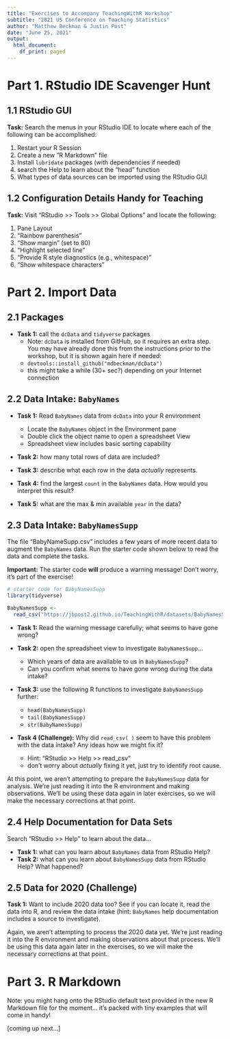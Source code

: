 ```yaml
---
title: "Exercises to Accompany TeachingWithR Workshop"
subtitle: "2021 US Conference on Teaching Statistics"
author: "Matthew Beckman & Justin Post"
date: "June 25, 2021"
output:
  html_document:
    df_print: paged
---
```



# Part 1. RStudio IDE Scavenger Hunt

## 1.1 RStudio GUI 

**Task:** Search the menus in your RStudio IDE to locate where each of the following can be accomplished: 

1. Restart your R Session
#. Create a new "R Markdown" file 
#. Install `lubridate` packages (with dependencies if needed)
#. search the Help to learn about the "head" function
#. What types of data sources can be imported using the RStudio GUI


## 1.2 Configuration Details Handy for Teaching

**Task:** Visit "RStudio >> Tools >> Global Options" and locate the following: 

1. Pane Layout
#. "Rainbow parenthesis"
#. "Show margin" (set to 80)
#. "Highlight selected line"
#. "Provide R style diagnostics (e.g., whitespace)"
#. "Show whitespace characters" 



# Part 2. Import Data


## 2.1 Packages

- **Task 1:** call the `dcData` and `tidyverse` packages   
    - Note: `dcData` is installed from GitHub, so it requires an extra step.  You may have already done this from the instructions prior to the workshop, but it is shown again here if needed:
    - `devtools::install_github("mdbeckman/dcData")`
    - this might take a while (30+ sec?) depending on your Internet connection



## 2.2 Data Intake: `BabyNames`

- **Task 1:** Read `BabyNames` data from `dcData` into your R environment 
    - Locate the `BabyNames` object in the Environment pane  
    - Double click the object name to open a spreadsheet View  
    - Spreadsheet view includes basic sorting capability  

- **Task 2:** how many total rows of data are included?  

- **Task 3:** describe what each row in the data *actually* represents.

- **Task 4:** find the largest `count` in the `BabyNames` data.  How would you interpret this result?

- **Task 5:** what are the max & min available `year` in the data?



## 2.3 Data Intake: `BabyNamesSupp` 

The file "BabyNameSupp.csv" includes a few years of more recent data to augment the `BabyNames` data. Run the starter code shown below to read the data and complete the tasks.  

**Important:** The starter code **will** produce a warning message!  Don't worry, it's part of the exercise!


```r
# starter code for BabyNamesSupp 
library(tidyverse)

BabyNamesSupp <- 
  read_csv("https://jbpost2.github.io/TeachingWithR/datasets/BabyNamesSupp.csv")
```


- **Task 1:** Read the warning message carefully; what seems to have gone wrong?

- **Task 2:** open the spreadsheet view to investigate `BabyNamesSupp`... 
    - Which years of data are available to us in `BabyNamesSupp`?
    - Can you confirm what seems to have gone wrong during the data intake?

- **Task 3:** use the following R functions to investigate `BabyNamesSupp` further:
    - `head(BabyNamesSupp)`
    - `tail(BabyNamesSupp)`
    - `str(BabyNamesSupp)`


- **Task 4 (Challenge):** Why did `read_csv( )` seem to have this problem with the data intake? Any ideas how we might fix it?
    - Hint: "RStudio >> Help >> read_csv" 
    - don't worry about *actually* fixing it yet, just try to identify root cause.

At this point, we aren't attempting to prepare the `BabyNamesSupp` data for analysis.  We're just reading it into the R environment and making observations.  We'll be using these data again in later exercises, so we will make the necessary corrections at that point.




## 2.4 Help Documentation for Data Sets

Search "RStudio >> Help" to learn about the data...

- **Task 1:** what can you learn about `BabyNames` data from RStudio Help?
- **Task 2:** what can you learn about `BabyNamesSupp` data from RStudio Help?  What happened?



## 2.5 Data for 2020 (Challenge)

**Task 1:** Want to include 2020 data too?  See if you can locate it, read the data into R, and review the data intake (hint: `BabyNames` help documentation includes a source to investigate).

Again, we aren't attempting to process the 2020 data yet.  We're just reading it into the R environment and making observations about that process.  We'll be using this data again later in the exercises, so we will make the necessary corrections at that point.


# Part 3. R Markdown 

Note: you might hang onto the RStudio default text provided in the new R Markdown file for the moment... it's packed with tiny examples that will come in handy!

[coming up next...]

